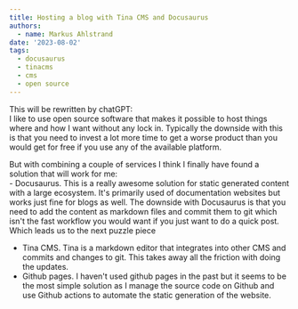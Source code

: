 ```yaml
---
title: Hosting a blog with Tina CMS and Docusaurus
authors:
  - name: Markus Ahlstrand
date: '2023-08-02'
tags:
  - docusaurus
  - tinacms
  - cms
  - open source
---
```


This will be rewritten by chatGPT:\
I like to use open source software that makes it possible to host things where and how I want without any lock in. Typically the downside with this is that you need to invest a lot more time to get a worse product than you would get for free if you use any of the available platform.

But with combining a couple of services I think I finally have found a solution that will work for me:\
\- Docusaurus. This is a really awesome solution for static generated content with a large ecosystem. It's primarily used of documentation websites but works just fine for blogs as well. The downside with Docusaurus is that you need to add the content as markdown files and commit them to git which isn't the fast workflow you would want if you just want to do a quick post. Which leads us to the next puzzle piece

* Tina CMS. Tina is a markdown editor that integrates into other CMS and commits and changes to git. This takes away all the friction with doing the updates.
* Github pages. I haven't used github pages in the past but it seems to be the most simple solution as I manage the source code on Github and use Github actions to automate the static generation of the website.
